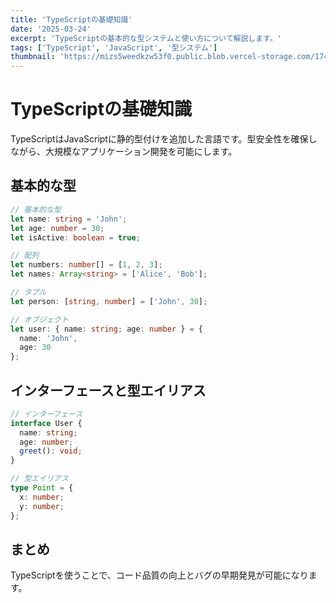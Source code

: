 ```yaml
---
title: 'TypeScriptの基礎知識'
date: '2025-03-24'
excerpt: 'TypeScriptの基本的な型システムと使い方について解説します。'
tags: ['TypeScript', 'JavaScript', '型システム']
thumbnail: 'https://mizs5weedkzw53f0.public.blob.vercel-storage.com/1743167439274-S__30064645-5E0nGbfXCUAOBmhcC097BFV6R41atl.jpg' # 一時的にプロフィール画像を使用（後でVercel Blob URLに置き換え）
---
```


# TypeScriptの基礎知識

TypeScriptはJavaScriptに静的型付けを追加した言語です。型安全性を確保しながら、大規模なアプリケーション開発を可能にします。

## 基本的な型

```typescript
// 基本的な型
let name: string = 'John';
let age: number = 30;
let isActive: boolean = true;

// 配列
let numbers: number[] = [1, 2, 3];
let names: Array<string> = ['Alice', 'Bob'];

// タプル
let person: [string, number] = ['John', 30];

// オブジェクト
let user: { name: string; age: number } = {
  name: 'John',
  age: 30
};
```

## インターフェースと型エイリアス

```typescript
// インターフェース
interface User {
  name: string;
  age: number;
  greet(): void;
}

// 型エイリアス
type Point = {
  x: number;
  y: number;
};
```

## まとめ

TypeScriptを使うことで、コード品質の向上とバグの早期発見が可能になります。
